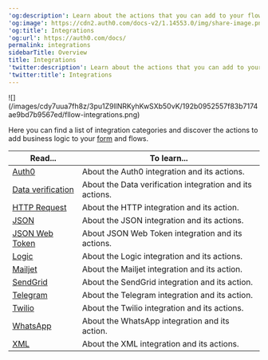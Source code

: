 ---
'og:description': Learn about the actions that you can add to your flows
'og:image': https://cdn2.auth0.com/docs-v2/1.14553.0/img/share-image.png
'og:title': Integrations
'og:url': https://auth0.com/docs/
permalink: integrations
sidebarTitle: Overview
title: Integrations
'twitter:description': Learn about the actions that you can add to your flows
'twitter:title': Integrations
---
<Frame>![](/images/cdy7uua7fh8z/3pu1Z9llNRKyhKwSXb50vK/192b0952557f83b7174ae9bd7b9567ed/fllow-integrations.png)</Frame>

Here you can find a list of integration categories and discover the actions to add business logic to your [form](/docs/customize/forms) and flows.

<table class="table"><thead>
<tr>
<th><strong>Read...</strong></th>
<th><strong>To learn...</strong></th>
</tr>
</thead>
<tbody>
<tr>
<td><a href="/docs/customize/forms/flows/integrations/auth0">Auth0</a></td>
<td>About the Auth0 integration and its actions.</td>
</tr>
<tr>
<td><a href="/docs/customize/forms/flows/integrations/data-verification">Data verification</a></td>
<td>About the Data verification integration and its actions.</td>
</tr>
<tr>
<td><a href="/docs/customize/forms/flows/integrations/http-request">HTTP Request</a></td>
<td>About the HTTP integration and its action.</td>
</tr>
<tr>
<td><a href="/docs/customize/forms/flows/integrations/json">JSON</a></td>
<td>About the JSON integration and its actions.</td>
</tr>
<tr>
<td><a href="/docs/customize/forms/flows/integrations/json-web-token">JSON Web Token</a></td>
<td>About JSON Web Token integration and its actions.</td>
</tr>
<tr>
<td><a href="/docs/customize/forms/flows/integrations/logic">Logic</a></td>
<td>About the Logic integration and its actions.</td>
</tr>
<tr>
<td><a href="/docs/customize/forms/flows/integrations/mailjet">Mailjet</a></td>
<td>About the Mailjet integration and its action.</td>
</tr>
<tr>
<td><a href="/docs/customize/forms/flows/integrations/sendgrid">SendGrid</a></td>
<td>About the SendGrid integration and its action.</td>
</tr>
<tr>
<td><a href="/docs/customize/forms/flows/integrations/telegram">Telegram</a></td>
<td>About the Telegram integration and its action.</td>
</tr>
<tr>
<td><a href="/docs/customize/forms/flows/integrations/twilio">Twilio</a></td>
<td>About the Twilio integration and its actions.</td>
</tr>
<tr>
<td><a href="/docs/customize/forms/flows/integrations/whatsapp">WhatsApp</a></td>
<td>About the WhatsApp integration and its action.</td>
</tr>
<tr>
<td><a href="/docs/customize/forms/flows/integrations/xml">XML</a></td>
<td>About the XML integration and its actions.</td>
</tr>
</tbody>
</table>